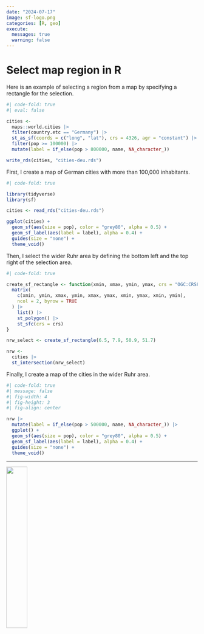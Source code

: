 ```yaml
---
date: "2024-07-17"
image: sf-logo.png
categories: [R, geo]
execute:
  messages: true
  warning: false
---
```


# Select map region in R

Here is an example of selecting a region from a map by specifying a rectangle for the selection.

```r
#| code-fold: true
#| eval: false

cities <-
  maps::world.cities |>
  filter(country.etc == "Germany") |>
  st_as_sf(coords = c("long", "lat"), crs = 4326, agr = "constant") |>
  filter(pop >= 100000) |>
  mutate(label = if_else(pop > 800000, name, NA_character_))

write_rds(cities, "cities-deu.rds")
```

First, I create a map of German cities with more than 100,000 inhabitants.

```r
#| code-fold: true

library(tidyverse)
library(sf)

cities <- read_rds("cities-deu.rds")

ggplot(cities) +
  geom_sf(aes(size = pop), color = "grey80", alpha = 0.5) +
  geom_sf_label(aes(label = label), alpha = 0.4) +
  guides(size = "none") +
  theme_void()
```

Then, I select the wider Ruhr area by defining the bottom left and the top right of the selection area.

```r
#| code-fold: true

create_sf_rectangle <- function(xmin, xmax, ymin, ymax, crs = "OGC:CRS84") {
  matrix(
    c(xmin, ymin, xmax, ymin, xmax, ymax, xmin, ymax, xmin, ymin),
    ncol = 2, byrow = TRUE
  ) |>
    list() |>
    st_polygon() |>
    st_sfc(crs = crs)
}

nrw_select <- create_sf_rectangle(6.5, 7.9, 50.9, 51.7)

nrw <-
  cities |>
  st_intersection(nrw_select)
```


Finally, I create a map of the cities in the wider Ruhr area.

```r
#| code-fold: true
#| message: false
#| fig-width: 4
#| fig-height: 3
#| fig-align: center

nrw |>
  mutate(label = if_else(pop > 500000, name, NA_character_)) |>
  ggplot() +
  geom_sf(aes(size = pop), color = "grey80", alpha = 0.5) +
  geom_sf_label(aes(label = label), alpha = 0.4) +
  guides(size = "none") +
  theme_void()
```

---

![](sf-logo.png){width=33%}
